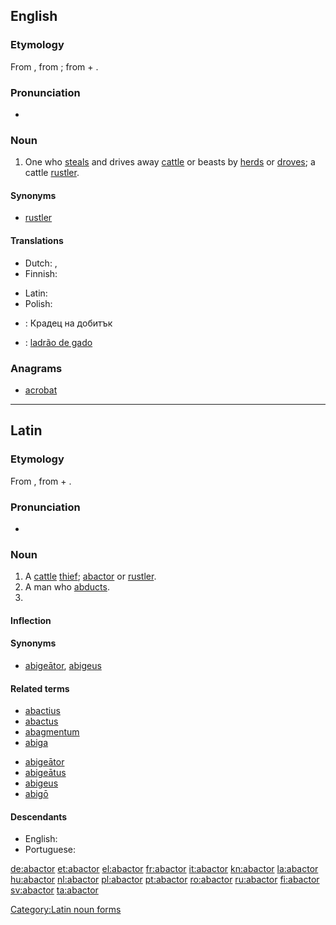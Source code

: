 ==English==

===Etymology===
From {{etyl|LL.}} {{term|abactor||cattle rustler|lang=la}}, from {{term|abigo|abigō|drive away|lang=la}}; from {{term|ab||from, away from|lang=la}} + {{term|ago|agō|drive|lang=la}}.

===Pronunciation===
* {{a|US}} {{IPA|/ˈæ.ˌbæk.tɚ/|/æ.ˈbæk.tɚ/}}

===Noun===
{{en-noun}}

# {{context|legal|obsolete}} One who [[steal]]s and drives away [[cattle]] or beasts by [[herd]]s or [[drove]]s; a cattle [[rustler]].

====Synonyms====
* [[rustler]]

====Translations====
{{trans-top|one who steals and drives away cattle or beasts by herds}}
* Dutch: {{t|nl|runderdief|m}},  {{t|nl|veedief|m}}
* Finnish: {{t-|fi|karjavaras}}
{{trans-mid}}
* Latin: {{t+|la|abactor|m}}
* Polish: {{t|pl|złodziej bydła|m}}
{{trans-bottom}}

{{checktrans-top}}
* {{ttbc|bg}}: Крадец на добитък
{{trans-mid}}
* {{ttbc|pt}}: [[ladrão de gado]]
{{trans-bottom}}

===Anagrams===
* [[acrobat#English|acrobat]]

----

==Latin==

===Etymology===
From {{term|abigo|abigō|drive away|lang=la}}, from {{term|ab||from, away from|lang=la}} + {{term|ago|agō|drive|lang=la}}.

===Pronunciation===
* {{a|Classical}} {{IPA|/abˈak.tor/|lang=la}}

===Noun===
{{la-noun|abactor|abactoris|abactōris|m|third}}

# A [[cattle]] [[thief]]; [[#English|abactor]] or [[rustler]].
# A man who [[abduct]]s.
# {{inflection of|abactor|abactor|voc|s|lang=la}}

====Inflection====
{{la-decl-3rd|abactor|abactor|abactor|abactōr}}

====Synonyms====
* {{sense|cattle thief}} [[abigeator|abigeātor]], [[abigeus]]

====Related terms====
{{top2}}
* [[abactius]]
* [[abactus]]
* [[abagmentum]]
* [[abiga]]
{{mid2}}
* [[abigeator|abigeātor]]
* [[abigeatus|abigeātus]]
* [[abigeus]]
* [[abigo|abigō]]
{{bottom}}

====Descendants====
* English: {{l|en|abactor}}
* Portuguese: {{l|pt|abactor}}

[[Category:Latin noun forms]]

[[de:abactor]]
[[et:abactor]]
[[el:abactor]]
[[fr:abactor]]
[[it:abactor]]
[[kn:abactor]]
[[la:abactor]]
[[hu:abactor]]
[[nl:abactor]]
[[pl:abactor]]
[[pt:abactor]]
[[ro:abactor]]
[[ru:abactor]]
[[fi:abactor]]
[[sv:abactor]]
[[ta:abactor]]
